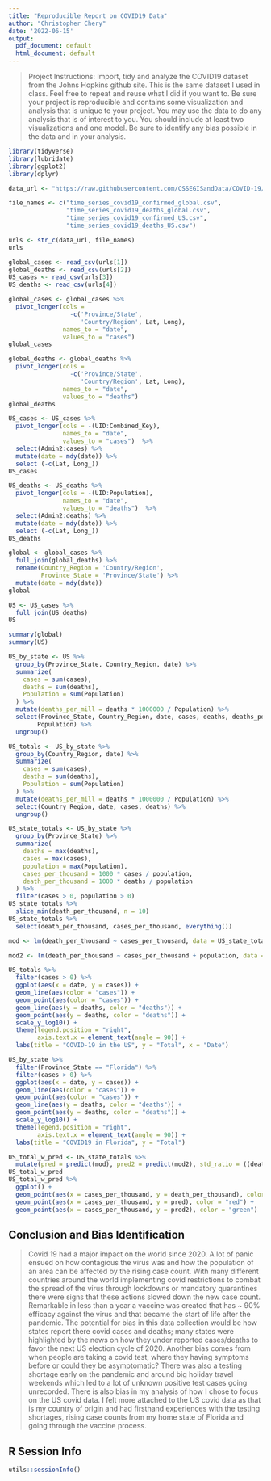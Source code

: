 ---
title: "Reproducible Report on COVID19 Data"
author: "Christopher Chery"
date: '2022-06-15'
output:
  pdf_document: default
  html_document: default
---
>Project Instructions: Import, tidy and analyze the COVID19 dataset from the Johns Hopkins github site. This is the same dataset I used in class. Feel free to repeat and reuse what I did if you want to. Be sure your project is reproducible and contains some visualization and analysis that is unique to your project. You may use the data to do any analysis that is of interest to you. You should include at least two visualizations and one model.  Be sure to identify any bias possible in the data and in your analysis.


```{r library, message=FALSE, warning=FALSE}
library(tidyverse)
library(lubridate)
library(ggplot2)
library(dplyr)
```


```{r get_covid19_data, echo=FALSE}
data_url <- "https://raw.githubusercontent.com/CSSEGISandData/COVID-19/master/csse_covid_19_data/csse_covid_19_time_series/"

file_names <- c("time_series_covid19_confirmed_global.csv",
                "time_series_covid19_deaths_global.csv",
                "time_series_covid19_confirmed_US.csv", 
                "time_series_covid19_deaths_US.csv")

urls <- str_c(data_url, file_names)
urls
```
 
```{r read in datasets, echo=FALSE}
global_cases <- read_csv(urls[1])
global_deaths <- read_csv(urls[2])
US_cases <- read_csv(urls[3])
US_deaths <- read_csv(urls[4]) 
```

```{r tidy datasets, echo=FALSE}
global_cases <- global_cases %>%
  pivot_longer(cols =
                 -c('Province/State',
                    'Country/Region', Lat, Long),
               names_to = "date",
               values_to = "cases")
global_cases

global_deaths <- global_deaths %>%
  pivot_longer(cols =
                 -c('Province/State',
                    'Country/Region', Lat, Long),
               names_to = "date",
               values_to = "deaths")
global_deaths

US_cases <- US_cases %>%
  pivot_longer(cols = -(UID:Combined_Key),
               names_to = "date",
               values_to = "cases")  %>%
  select(Admin2:cases) %>%
  mutate(date = mdy(date)) %>%
  select (-c(Lat, Long_))
US_cases

US_deaths <- US_deaths %>%
  pivot_longer(cols = -(UID:Population),
               names_to = "date",
               values_to = "deaths")  %>%
  select(Admin2:deaths) %>%
  mutate(date = mdy(date)) %>%
  select (-c(Lat, Long_))
US_deaths
```

```{r join corresponding cases/deaths, echo=FALSE}
global <- global_cases %>%
  full_join(global_deaths) %>%
  rename(Country_Region = 'Country/Region',
         Province_State = 'Province/State') %>%
  mutate(date = mdy(date))
global

US <- US_cases %>%
  full_join(US_deaths)
US
```

```{r summary, echo=FALSE}
summary(global)
summary(US)
```

```{r get US data to analyze/plot, echo=FALSE}
US_by_state <- US %>%
  group_by(Province_State, Country_Region, date) %>%
  summarize(
    cases = sum(cases),
    deaths = sum(deaths),
    Population = sum(Population)
  ) %>%
  mutate(deaths_per_mill = deaths * 1000000 / Population) %>%
  select(Province_State, Country_Region, date, cases, deaths, deaths_per_mill,
        Population) %>%
  ungroup()

US_totals <- US_by_state %>%
  group_by(Country_Region, date) %>%
  summarize(
    cases = sum(cases),
    deaths = sum(deaths),
    Population = sum(Population)
  ) %>%
  mutate(deaths_per_mill = deaths * 1000000 / Population) %>%
  select(Country_Region, date, cases, deaths) %>%
  ungroup()

US_state_totals <- US_by_state %>%
  group_by(Province_State) %>%
  summarize(
    deaths = max(deaths),
    cases = max(cases),
    population = max(Population),
    cases_per_thousand = 1000 * cases / population,
    death_per_thousand = 1000 * deaths / population
  ) %>%
  filter(cases > 0, population > 0)
US_state_totals %>%
  slice_min(death_per_thousand, n = 10)
US_state_totals %>%
  select(death_per_thousand, cases_per_thousand, everything())

mod <- lm(death_per_thousand ~ cases_per_thousand, data = US_state_totals)

mod2 <- lm(death_per_thousand ~ cases_per_thousand + population, data = US_state_totals)
```

```{r plots and linear model, echo=FALSE}
US_totals %>%
  filter(cases > 0) %>%
  ggplot(aes(x = date, y = cases)) +
  geom_line(aes(color = "cases")) +
  geom_point(aes(color = "cases")) +
  geom_line(aes(y = deaths, color = "deaths")) +
  geom_point(aes(y = deaths, color = "deaths")) +
  scale_y_log10() +
  theme(legend.position = "right",
        axis.text.x = element_text(angle = 90)) +
  labs(title = "COVID-19 in the US", y = "Total", x = "Date")

US_by_state %>%
  filter(Province_State == "Florida") %>%
  filter(cases > 0) %>%
  ggplot(aes(x = date, y = cases)) +
  geom_line(aes(color = "cases")) +
  geom_point(aes(color = "cases")) +
  geom_line(aes(y = deaths, color = "deaths")) +
  geom_point(aes(y = deaths, color = "deaths")) +
  scale_y_log10() +
  theme(legend.position = "right",
        axis.text.x = element_text(angle = 90)) +
  labs(title = "COVID19 in Florida", y = "Total")

US_total_w_pred <- US_state_totals %>%
  mutate(pred = predict(mod), pred2 = predict(mod2), std_ratio = ((death_per_thousand / cases_per_thousand) - (mean(death_per_thousand) / mean(cases_per_thousand))) / sd(death_per_thousand / cases_per_thousand))
US_total_w_pred
US_total_w_pred %>%
  ggplot() +
  geom_point(aes(x = cases_per_thousand, y = death_per_thousand), color = "blue") +
  geom_point(aes(x = cases_per_thousand, y = pred), color = "red") +
  geom_point(aes(x = cases_per_thousand, y = pred2), color = "green")
```

## Conclusion and Bias Identification
>Covid 19 had a major impact on the world since 2020. A lot of panic ensued on how contagious the virus was and how the population of an area can be affected by the rising case count. With many different countries around the world implementing covid restrictions to combat the spread of the virus through lockdowns or mandatory quarantines there were signs that these actions slowed down the new case count. Remarkable in less than a year a vaccine was created that has ~ 90% efficacy against the virus and that became the start of life after the pandemic. The potential for bias in this data collection would be how states report there covid cases and deaths; many states were highlighted by the news on how they under reported cases/deaths to favor the next US election cycle of 2020. Another bias comes from when people are taking a covid test, where they having symptoms before or could they be asymptomatic? There was also a testing shortage early on the pandemic and around big holiday travel weekends which led to a lot of unknown positive test cases going unrecorded. There is also bias in my analysis of how I chose to focus on the US covid data. I felt more attached to the US covid data as that is my country of origin and had firsthand experiences with the testing shortages, rising case counts from my home state of Florida and going through the vaccine process. 

## R Session Info  
```{r echo=FALSE}
utils::sessionInfo()
```

